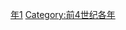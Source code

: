 {{Catnav|頁面分類|历史|歷史時代|年|前4世纪各年}}

{{catmore}}

[[Category:前310年代|年1]]
[[Category:前4世纪各年|Category:前4世纪各年]]